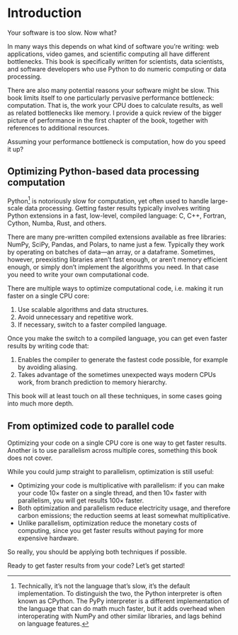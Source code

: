 # Introduction {.unnumbered}

Your software is too slow.
Now what?

In many ways this depends on what kind of software you're writing: web applications, video games, and scientific computing all have different bottlenecks.
This book is specifically written for scientists, data scientists, and software developers who use Python to do numeric computing or data processing.

There are also many potential reasons your software might be slow.
This book limits itself to one particularly pervasive performance bottleneck: computation.
That is, the work your CPU does to calculate results, as well as related bottlenecks like memory.
I provide a quick review of the bigger picture of performance in the first chapter of the book, together with references to additional resources.

Assuming your performance bottleneck is computation, how do you speed it up?

## Optimizing Python-based data processing computation

Python[^cpython] is notoriously slow for computation, yet often used to handle large-scale data processing.
Getting faster results typically involves writing Python extensions in a fast, low-level, compiled language: C, C++, Fortran, Cython, Numba, Rust, and others.

There are many pre-written compiled extensions available as free libraries: NumPy, SciPy, Pandas, and Polars, to name just a few.
Typically they work by operating on batches of data—an array, or a dataframe.
Sometimes, however, preexisting libraries aren't fast enough, or aren't memory efficient enough, or simply don't implement the algorithms you need.
In that case you need to write your own computational code.

There are multiple ways to optimize computational code, i.e. making it run faster on a single CPU core:

1. Use scalable algorithms and data structures.
2. Avoid unnecessary and repetitive work.
3. If necessary, switch to a faster compiled language.

Once you make the switch to a compiled language, you can get even faster results by writing code that:

1. Enables the compiler to generate the fastest code possible, for example by avoiding aliasing.
2. Takes advantage of the sometimes unexpected ways modern CPUs work, from branch prediction to memory hierarchy.

This book will at least touch on all these techniques, in some cases going into much more depth.

## From optimized code to parallel code

Optimizing your code on a single CPU core is one way to get faster results.
Another is to use parallelism across multiple cores, something this book does not cover.

While you could jump straight to parallelism, optimization is still useful:

* Optimizing your code is multiplicative with parallelism: if you can make your code 10× faster on a single thread, and then 10× faster with parallelism, you will get results 100× faster.
* Both optimization and parallelism reduce electricity usage, and therefore carbon emissions; the reduction seems at least somewhat multiplicative.
* Unlike parallelism, optimization reduce the monetary costs of computing, since you get faster results without paying for more expensive hardware.

So really, you should be applying both techniques if possible.

Ready to get faster results from your code?
Let's get started!

[^cpython]: Technically, it's not the language that's slow, it's the default implementation. To distinguish the two, the Python interpreter is often known as CPython. The PyPy interpreter is a different implementation of the language that can do math much faster, but it adds overhead when interoperating with NumPy and other similar libraries, and lags behind on language features.
